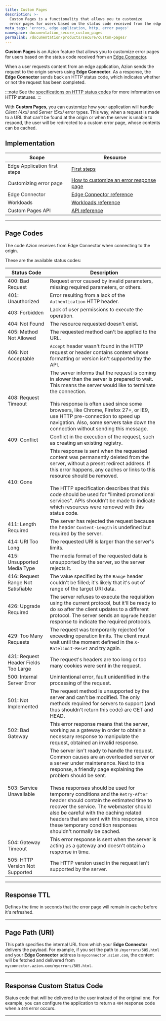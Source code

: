 ```yaml
---
title: Custom Pages
description: >-
  Custom Pages is a functionality that allows you to customize
  error pages for users based on the status code received from the edge connectors.
meta_tags: 'errors, edge application, http, error pages'
namespace: documentation_secure_custom_pages
permalink: /documentation/products/secure/custom-pages/
---
```


**Custom Pages** is an Azion feature that allows you to customize error pages for users based on the status code received from an [Edge Connector](/en/documentation/products/secure/edge-connector/).

When a user requests content from an edge application, Azion sends the request to the origin servers using **Edge Connector**. As a response, the **Edge Connector** sends back an HTTP status code, which indicates whether or not the request has been completed.

:::note
See the [specifications on HTTP status codes](https://httpwg.org/specs/rfc9110.html#overview.of.status.codes) for more information on HTTP statuses.
:::

With **Custom Pages**, you can customize how your application will handle *Client (4xx)* and *Server (5xx)* error types. This way, when a request is made to a URL that can't be found at the origin or when the server is unable to respond, the user will be redirected to a custom error page, whose contents can be cached.

## Implementation

| Scope | Resource |
| --- | --- |
| Edge Application first steps | [First steps](/en/documentation/products/build/edge-application/first-steps/) |
| Customizing error page | [How to customize an error response page](/en/documentation/products/guides/customizing-error-response-page/) |
| Edge Connector | [Edge Connector reference](/en/documentation/products/secure/edge-connector/) |
| Workloads | [Workloads reference](/en/documentation/products/secure/workloads/) |
| Custom Pages API | [API reference](https://api.azion.com/v4#/operations/GetWorkspaceCustomPages) |

---

## Page Codes

The code Azion receives from Edge Connector when connecting to the origin.

These are the available status codes:

| Status Code | Description |
| --- | --- |
| 400: Bad Request | Request error caused by invalid parameters, missing required parameters, or others. |
| 401: Unauthorized | Error resulting from a lack of the `Authentication` HTTP header. |
| 403: Forbidden | Lack of user permissions to execute the operation. |
| 404: Not Found | The resource requested doesn't exist. |
| 405: Method Not Allowed | The requested method can't be applied to the URL. |
| 406: Not Acceptable | `Accept` header wasn't found in the HTTP request or header contains content whose formatting or version isn't supported by the API. |
| 408: Request Timeout | The server informs that the request is coming in slower than the server is prepared to wait. This means the server would like to terminate the connection.<br /><br />This response is often used since some browsers, like Chrome, Firefox 27+, or IE9, use HTTP pre-connection to speed up navigation. Also, some servers take down the connection without sending this message. |
| 409: Conflict | Conflict in the execution of the request, such as creating an existing registry. |
| 410: Gone | This response is sent when the requested content was permanently deleted from the server, without a preset redirect address. If this error happens, any caches or links to this resource should be removed.<br /><br />The HTTP specification describes that this code should be used for "limited promotional services". APIs shouldn't be made to indicate which resources were removed with this status code. |
| 411: Length Required | The server has rejected the request because the header `Content-Length` is undefined but required by the server. |
| 414: URI Too Long | The requested URI is larger than the server's limits. |
| 415: Unsupported Media Type | The media format of the requested data is unsupported by the server, so the server rejects it. |
| 416: Request Range Not Satisfiable | The value specified by the `Range` header couldn't be filled; it's likely that it's out of range of the target URI data. |
| 426: Upgrade Required | The server refuses to execute the requisition using the current protocol, but it'll be ready to do so after the client updates to a different protocol. The server sends an `Upgrade` header response to indicate the required protocols. |
| 429: Too Many Requests | The request was temporarily rejected for exceeding operation limits. The client must wait until the moment defined in the `X-Ratelimit-Reset` and try again. |
| 431: Request Header Fields Too Large | The request's headers are too long or too many cookies were sent in the request. |
| 500: Internal Server Error | Unintentional error, fault unidentified in the processing of the request. |
| 501: Not Implemented | The request method is unsupported by the server and can't be modified. The only methods required for servers to support (and thus shouldn't return this code) are GET and HEAD. |
| 502: Bad Gateway | This error response means that the server, working as a gateway in order to obtain a necessary response to manipulate the request, obtained an invalid response. |
| 503: Service Unavailable | The server isn't ready to handle the request. Common causes are an overloaded server or a server under maintenance. Next to this response, a friendly page explaining the problem should be sent.<br /><br />These responses should be used for temporary conditions and the `Retry-After` header should contain the estimated time to recover the service. The webmaster should also be careful with the caching related headers that are sent with this response, since these temporary condition responses shouldn't normally be cached. |
| 504: Gateway Timeout | This error response is sent when the server is acting as a gateway and doesn't obtain a response in time. |
| 505: HTTP Version Not Supported | The HTTP version used in the request isn't supported by the server. |

---

## Response TTL

Defines the time in seconds that the error page will remain in cache before it's refreshed.

<LinkButton link="/en/documentation/products/build/edge-application/cache-settings/#browser-cache-settings" label="Learn more about cache expiration settings" />

---

## Page Path (URI)

This path specifies the internal URL from which your **Edge Connector** delivers the payload. For example, if you set the path to `/myerrors/505.html` and your **Edge Connector** address is `myconnector.azion.com`, the content will be fetched and delivered from `myconnector.azion.com/myerrors/505.html`.

---

## Response Custom Status Code

Status code that will be delivered to the user instead of the original one. For example, you can configure the application to return a `404` response code when a `403` error occurs.

---